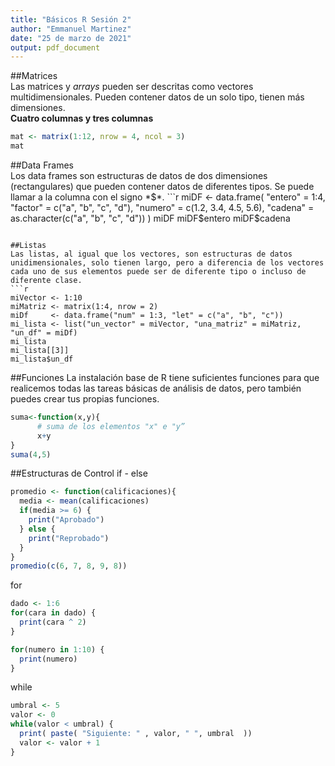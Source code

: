 ```yaml
---
title: "Básicos R Sesión 2"
author: "Emmanuel Martinez"
date: "25 de marzo de 2021"
output: pdf_document
---
```


##Matrices  
Las matrices y *arrays* pueden ser descritas como vectores multidimensionales. Pueden contener datos de un solo tipo, tienen más dimensiones.  
**Cuatro columnas y tres columnas**  
```r
mat <- matrix(1:12, nrow = 4, ncol = 3)
mat
```

##Data Frames  
Los data frames son estructuras de datos de dos dimensiones (rectangulares) que pueden contener datos de diferentes tipos. Se puede llamar a la columna con el signo *$*.
```r
miDF <- data.frame(
  "entero" = 1:4, 
  "factor" = c("a", "b", "c", "d"), 
  "numero" = c(1.2, 3.4, 4.5, 5.6),
  "cadena" = as.character(c("a", "b", "c", "d"))
)
miDF
miDF$entero
miDF$cadena
```

##Listas
Las listas, al igual que los vectores, son estructuras de datos unidimensionales, solo tienen largo, pero a diferencia de los vectores cada uno de sus elementos puede ser de diferente tipo o incluso de diferente clase.
```r
miVector <- 1:10
miMatriz <- matrix(1:4, nrow = 2)
miDf     <- data.frame("num" = 1:3, "let" = c("a", "b", "c"))
mi_lista <- list("un_vector" = miVector, "una_matriz" = miMatriz, "un_df" = miDf)
mi_lista
mi_lista[[3]]
mi_lista$un_df
```

##Funciones
La instalación base de R tiene suficientes funciones para que realicemos todas las tareas básicas de análisis de datos, pero también puedes crear tus propias funciones.
```r
suma<-function(x,y){
      # suma de los elementos "x" e "y”
      x+y
}
suma(4,5)
```

##Estructuras de Control
if - else
```r
promedio <- function(calificaciones){
  media <- mean(calificaciones)
  if(media >= 6) {
    print("Aprobado")
  } else {
    print("Reprobado")
  }
}
promedio(c(6, 7, 8, 9, 8))
```

for
```r
dado <- 1:6
for(cara in dado) {
  print(cara ^ 2)
}

for(numero in 1:10) {
  print(numero)
}
```

while
```r
umbral <- 5
valor <- 0
while(valor < umbral) {
  print( paste( "Siguiente: " , valor, " ", umbral  ))
  valor <- valor + 1
}
```

